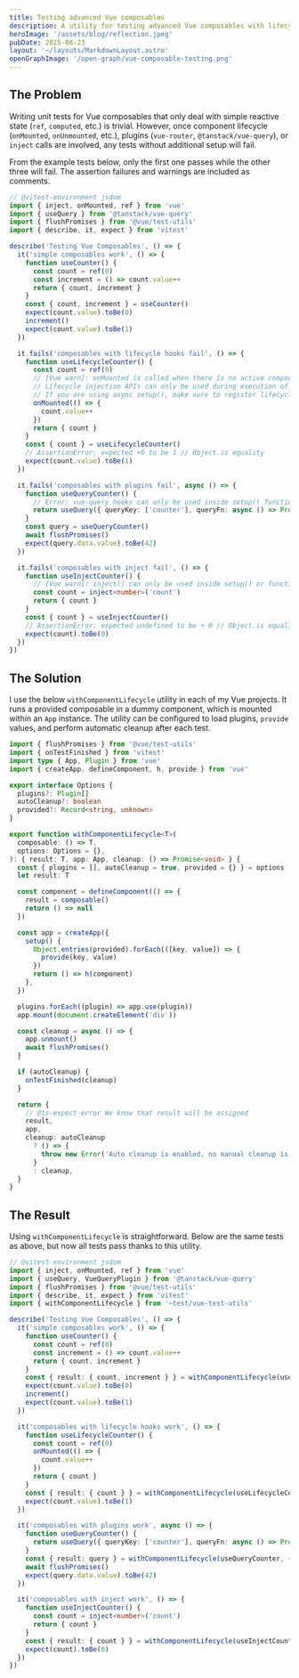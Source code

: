 ```yaml
---
title: Testing advanced Vue composables
description: A utility for testing advanced Vue composables with lifecycle hooks, plugins, and inject calls.
heroImage: '/assets/blog/reflection.jpeg'
pubDate: 2025-08-23
layout: '~/layouts/MarkdownLayout.astro'
openGraphImage: '/open-graph/vue-composable-testing.png'
---
```


## The Problem

Writing unit tests for Vue composables that only deal with simple reactive state (`ref`, `computed`, etc.) is trivial.
However, once component lifecycle (`onMounted`, `onUnmounted`, etc.), plugins (`vue-router`, `@tanstack/vue-query`), or `inject` calls are involved, any tests without additional setup will fail.

From the example tests below, only the first one passes while the other three will fail.
The assertion failures and warnings are included as comments.

```ts
// @vitest-environment jsdom
import { inject, onMounted, ref } from 'vue'
import { useQuery } from '@tanstack/vue-query'
import { flushPromises } from '@vue/test-utils'
import { describe, it, expect } from 'vitest'

describe('Testing Vue Composables', () => {
  it('simple composables work', () => {
    function useCounter() {
      const count = ref(0)
      const increment = () => count.value++
      return { count, increment }
    }
    const { count, increment } = useCounter()
    expect(count.value).toBe(0)
    increment()
    expect(count.value).toBe(1)
  })

  it.fails('composables with lifecycle hooks fail', () => {
    function useLifecycleCounter() {
      const count = ref(0)
      // [Vue warn]: onMounted is called when there is no active component instance to be associated with.
      // Lifecycle injection APIs can only be used during execution of setup().
      // If you are using async setup(), make sure to register lifecycle hooks before the first await statement.
      onMounted(() => {
        count.value++
      })
      return { count }
    }
    const { count } = useLifecycleCounter()
    // AssertionError: expected +0 to be 1 // Object.is equality
    expect(count.value).toBe(1)
  })

  it.fails('composables with plugins fail', async () => {
    function useQueryCounter() {
      // Error: vue-query hooks can only be used inside setup() function or functions that support injection context.
      return useQuery({ queryKey: ['counter'], queryFn: async () => Promise.resolve(42) })
    }
    const query = useQueryCounter()
    await flushPromises()
    expect(query.data.value).toBe(42)
  })

  it.fails('composables with inject fail', () => {
    function useInjectCounter() {
      // [Vue warn]: inject() can only be used inside setup() or functional components.
      const count = inject<number>('count')
      return { count }
    }
    const { count } = useInjectCounter()
    // AssertionError: expected undefined to be + 0 // Object.is equality
    expect(count).toBe(0)
  })
})
```

## The Solution

I use the below `withComponentLifecycle` utility in each of my Vue projects.
It runs a provided composable in a dummy component, which is mounted within an `App` instance.
The utility can be configured to load plugins, `provide` values, and perform automatic cleanup after each test.

```ts
import { flushPromises } from '@vue/test-utils'
import { onTestFinished } from 'vitest'
import type { App, Plugin } from 'vue'
import { createApp, defineComponent, h, provide } from 'vue'

export interface Options {
  plugins?: Plugin[]
  autoCleanup?: boolean
  provided?: Record<string, unknown>
}

export function withComponentLifecycle<T>(
  composable: () => T,
  options: Options = {},
): { result: T, app: App, cleanup: () => Promise<void> } {
  const { plugins = [], autoCleanup = true, provided = {} } = options
  let result: T

  const component = defineComponent(() => {
    result = composable()
    return () => null
  })

  const app = createApp({
    setup() {
      Object.entries(provided).forEach(([key, value]) => {
        provide(key, value)
      })
      return () => h(component)
    },
  })

  plugins.forEach((plugin) => app.use(plugin))
  app.mount(document.createElement('div'))

  const cleanup = async () => {
    app.unmount()
    await flushPromises()
  }

  if (autoCleanup) {
    onTestFinished(cleanup)
  }

  return {
    // @ts-expect-error We know that result will be assigned
    result,
    app,
    cleanup: autoCleanup
      ? () => {
        throw new Error('Auto cleanup is enabled, no manual cleanup is possible')
      }
      : cleanup,
  }
}
```

## The Result

Using `withComponentLifecycle` is straightforward.
Below are the same tests as above, but now all tests pass thanks to this utility.

```ts
// @vitest-environment jsdom
import { inject, onMounted, ref } from 'vue'
import { useQuery, VueQueryPlugin } from '@tanstack/vue-query'
import { flushPromises } from '@vue/test-utils'
import { describe, it, expect } from 'vitest'
import { withComponentLifecycle } from '~test/vue-test-utils'

describe('Testing Vue Composables', () => {
  it('simple composables work', () => {
    function useCounter() {
      const count = ref(0)
      const increment = () => count.value++
      return { count, increment }
    }
    const { result: { count, increment } } = withComponentLifecycle(useCounter)
    expect(count.value).toBe(0)
    increment()
    expect(count.value).toBe(1)
  })

  it('composables with lifecycle hooks work', () => {
    function useLifecycleCounter() {
      const count = ref(0)
      onMounted(() => {
        count.value++
      })
      return { count }
    }
    const { result: { count } } = withComponentLifecycle(useLifecycleCounter)
    expect(count.value).toBe(1)
  })

  it('composables with plugins work', async () => {
    function useQueryCounter() {
      return useQuery({ queryKey: ['counter'], queryFn: async () => Promise.resolve(42) })
    }
    const { result: query } = withComponentLifecycle(useQueryCounter, { plugins: [VueQueryPlugin] })
    await flushPromises()
    expect(query.data.value).toBe(42)
  })

  it('composables with inject work', () => {
    function useInjectCounter() {
      const count = inject<number>('count')
      return { count }
    }
    const { result: { count } } = withComponentLifecycle(useInjectCounter, { provided: { count: 0 } })
    expect(count).toBe(0)
  })
})
```
